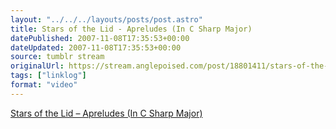 ```yaml
---
layout: "../../../layouts/posts/post.astro"
title: Stars of the Lid - Apreludes (In C Sharp Major)
datePublished: 2007-11-08T17:35:53+00:00
dateUpdated: 2007-11-08T17:35:53+00:00
source: tumblr stream
originalUrl: https://stream.anglepoised.com/post/18801411/stars-of-the-lid-apreludes-in-c-sharp-major
tags: ["linklog"]
format: "video"
---
```



<YouTube id="https://www.youtube.com/watch?v=y1ZpCJYRg-I" />

[Stars of the Lid – Apreludes (In C Sharp Major)][1]

[1]: https://www.youtube.com/watch?v=y1ZpCJYRg-I
